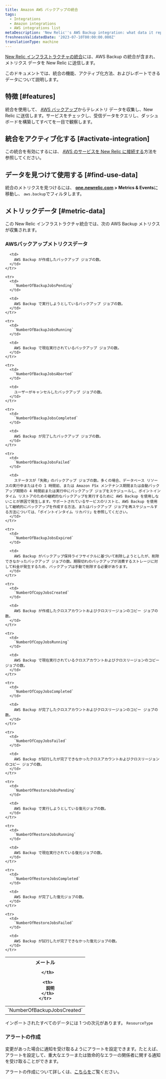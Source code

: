 ```yaml
---
title: Amazon AWS バックアップの統合
tags:
  - Integrations
  - Amazon integrations
  - AWS integrations list
metaDescription: 'New Relic''s AWS Backup integration: what data it reports and how to enable it.'
freshnessValidatedDate: '2023-07-10T00:00:00.000Z'
translationType: machine
---
```


[New Relic インフラストラクチャの統合](/docs/infrastructure/integrations-getting-started/getting-started/introduction-infrastructure-integrations)には、AWS Backup の統合が含まれ、メトリクス データを New Relic に送信します。

このドキュメントでは、統合の機能、アクティブ化方法、およびレポートできるデータについて説明します。

## 特徴 [#features]

統合を使用して、 [AWS バックアップ](https://aws.amazon.com/backup/)からテレメトリ データを収集し、New Relic に送信します。サービスをチェックし、受信データをクエリし、ダッシュボードを構築してすべてを一目で観察します。

## 統合をアクティブ化する [#activate-integration]

この統合を有効にするには、 [AWS のサービスを New Relic に接続する](/docs/infrastructure/amazon-integrations/connect/aws-metric-stream-setup/)方法を参照してください。

## データを見つけて使用する [#find-use-data]

統合のメトリクスを見つけるには、 **[one.newrelic.com](https://one.newrelic.com/all-capabilities) > Metrics & Events**に移動し、 `aws.backup`でフィルタします。

## メトリックデータ [#metric-data]

この New Relic インフラストラクチャ統合では、次の AWS Backup メトリクスが収集されます。

### AWSバックアップメトリクスデータ

<table>
  <thead>
    <tr>
      <th style={{ width: "200px" }}>
        メートル  

      </th>

      <th>
        説明
      </th>
    </tr>
  </thead>

  <tbody>
    <tr>
      <td>
        `NumberOfBackupJobsCreated`
      </td>

      <td>
        AWS Backup が作成したバックアップ ジョブの数。
      </td>
    </tr>

    <tr>
      <td>
        `NumberOfBackupJobsPending`
      </td>

      <td>
        AWS Backup で実行しようとしているバックアップ ジョブの数。
      </td>
    </tr>

    <tr>
      <td>
        `NumberOfBackupJobsRunning`
      </td>

      <td>
        AWS Backup で現在実行されているバックアップ ジョブの数。
      </td>
    </tr>

    <tr>
      <td>
        `NumberOfBackupJobsAborted`
      </td>

      <td>
        ユーザーがキャンセルしたバックアップ ジョブの数。
      </td>
    </tr>

    <tr>
      <td>
        `NumberOfBackupJobsCompleted`
      </td>

      <td>
        AWS Backup が完了したバックアップ ジョブの数。
      </td>
    </tr>

    <tr>
      <td>
        `NumberOfBackupJobsFailed`
      </td>

      <td>
        ステータスが「失敗」のバックアップ ジョブの数。多くの場合、データベース リソースの実行中またはその 1 時間前、または Amazon FSx メンテナンス期間または自動バックアップ期間の 4 時間前または実行中にバックアップ ジョブをスケジュールし、ポイントインタイム リストアのための継続的なバックアップを実行するために AWS Backup を使用しないことが原因で発生します。サポートされているサービスのリストと、AWS Backup を使用して継続的にバックアップを作成する方法、またはバックアップ ジョブを再スケジュールする方法については、「ポイントインタイム リカバリ」を参照してください。
      </td>
    </tr>

    <tr>
      <td>
        `NumberOfBackupJobsExpired`
      </td>

      <td>
        AWS Backup がバックアップ保持ライフサイクルに基づいて削除しようとしたが、削除できなかったバックアップ ジョブの数。期限切れのバックアップが消費するストレージに対して料金が発生するため、バックアップは手動で削除する必要があります。
      </td>
    </tr>

    <tr>
      <td>
        `NumberOfCopyJobsCreated`
      </td>

      <td>
        AWS Backup が作成したクロスアカウントおよびクロスリージョンのコピー ジョブの数。
      </td>
    </tr>

    <tr>
      <td>
        `NumberOfCopyJobsRunning`
      </td>

      <td>
        AWS Backup で現在実行されているクロスアカウントおよびクロスリージョンのコピー ジョブの数。
      </td>
    </tr>

    <tr>
      <td>
        `NumberOfCopyJobsCompleted`
      </td>

      <td>
        AWS Backup が完了したクロスアカウントおよびクロスリージョンのコピー ジョブの数。
      </td>
    </tr>

    <tr>
      <td>
        `NumberOfCopyJobsFailed`
      </td>

      <td>
        AWS Backup が試行したが完了できなかったクロスアカウントおよびクロスリージョンのコピー ジョブの数。
      </td>
    </tr>

    <tr>
      <td>
        `NumberOfRestoreJobsPending`
      </td>

      <td>
        AWS Backup で実行しようとしている復元ジョブの数。
      </td>
    </tr>

    <tr>
      <td>
        `NumberOfRestoreJobsRunning`
      </td>

      <td>
        AWS Backup で現在実行されている復元ジョブの数。
      </td>
    </tr>

    <tr>
      <td>
        `NumberOfRestoreJobsCompleted`
      </td>

      <td>
        AWS Backup が完了した復元ジョブの数。
      </td>
    </tr>

    <tr>
      <td>
        `NumberOfRestoreJobsFailed`
      </td>

      <td>
        AWS Backup が試行したが完了できなかった復元ジョブの数。
      </td>
    </tr>
  </tbody>
</table>

インポートされたすべてのデータには 1 つの次元があります。 `ResourceType`

### アラートの作成

変更があった場合に通知を受け取るようにアラートを設定できます。たとえば、アラートを設定して、重大なエラーまたは致命的なエラーの関係者に関する通知を受け取ることができます。

アラートの作成について詳しくは、[こちらを](/docs/tutorial-create-alerts/create-an-alert/)ご覧ください。